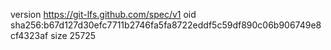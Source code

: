 version https://git-lfs.github.com/spec/v1
oid sha256:b67d127d30efc7711b2746fa5fa8722eddf5c59df890c06b906749e8cf4323af
size 25725
